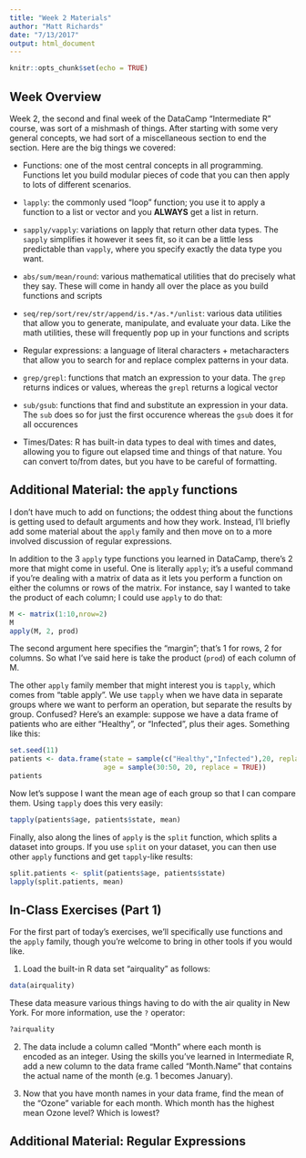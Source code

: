 ```yaml
---
title: "Week 2 Materials"
author: "Matt Richards"
date: "7/13/2017"
output: html_document
---
```


```r
knitr::opts_chunk$set(echo = TRUE)
```

## Week Overview

Week 2, the second and final week of the DataCamp "Intermediate R" course, was sort of a mishmash of things. After starting with some very general concepts, we had sort of a miscellaneous section to end the section. Here are the big things we covered:

* Functions: one of the most central concepts in all programming. Functions let you build modular pieces of code that you can then apply to lots of different scenarios. 

* `lapply`: the commonly used "loop" function; you use it to apply a function to a list or vector and you **ALWAYS** get a list in return. 

* `sapply/vapply`: variations on lapply that return other data types. The `sapply` simplifies it however it sees fit, so it can be a little less predictable than `vapply`, where you specify exactly the data type you want. 

* `abs/sum/mean/round`: various mathematical utilities that do precisely what they say. These will come in handy all over the place as you build functions and scripts

* `seq/rep/sort/rev/str/append/is.*/as.*/unlist`: various data utilities that allow you to generate, manipulate, and evaluate your data. Like the math utilities, these will frequently pop up in your functions and scripts

* Regular expressions: a language of literal characters + metacharacters that allow you to search for and replace complex patterns in your data. 

* `grep/grepl`: functions that match an expression to your data. The `grep` returns indices or values, whereas the `grepl` returns a logical vector

* `sub/gsub`: functions that find and substitute an expression in your data. The `sub` does so for just the first occurence whereas the `gsub` does it for all occurences

* Times/Dates: R has built-in data types to deal with times and dates, allowing you to figure out elapsed time and things of that nature. You can convert to/from dates, but you have to be careful of formatting. 

## Additional Material: the `apply` functions

I don't have much to add on functions; the oddest thing about the functions is getting used to default arguments and how they work. Instead, I'll briefly add some material about the `apply` family and then move on to a more involved discussion of regular expressions. 

In addition to the 3 `apply` type functions you learned in DataCamp, there's 2 more that might come in useful. One is literally `apply`; it's a useful command if you're dealing with a matrix of data as it lets you perform a function on either the columns or rows of the matrix. For instance, say I wanted to take the product of each column; I could use `apply` to do that:

```r
M <- matrix(1:10,nrow=2)
M
apply(M, 2, prod)
```

The second argument here specifies the "margin"; that's 1 for rows, 2 for columns. So what I've said here is take the product (`prod`) of each column of M. 

The other `apply` family member that might interest you is `tapply`, which comes from "table apply". We use `tapply` when we have data in separate groups where we want to perform an operation, but separate the results by group. Confused? Here's an example: suppose we have a data frame of patients who are either "Healthy", or "Infected", plus their ages. Something like this:

```r
set.seed(11)
patients <- data.frame(state = sample(c("Healthy","Infected"),20, replace = TRUE),
                       age = sample(30:50, 20, replace = TRUE))
patients
```

Now let's suppose I want the mean age of each group so that I can compare them. Using `tapply` does this very easily:

```r
tapply(patients$age, patients$state, mean)
```

Finally, also along the lines of `apply` is the `split` function, which splits a dataset into groups. If you use `split` on your dataset, you can then use other `apply` functions and get `tapply`-like results:

```r
split.patients <- split(patients$age, patients$state)
lapply(split.patients, mean)
```

## In-Class Exercises (Part 1)

For the first part of today's exercises, we'll specifically use functions and the `apply` family, though you're welcome to bring in other tools if you would like. 

1) Load the built-in R data set "airquality" as follows:

```r
data(airquality)
```

These data measure various things having to do with the air quality in New York. For more information, use the `?` operator:

```r
?airquality
```

2) The data include a column called "Month" where each month is encoded as an integer. Using the skills you've learned in Intermediate R, add a new column to the data frame called "Month.Name" that contains the actual name of the month (e.g. 1 becomes January). 

3) Now that you have month names in your data frame, find the mean of the "Ozone" variable for each month. Which month has the highest mean Ozone level? Which is lowest?

## Additional Material: Regular Expressions


